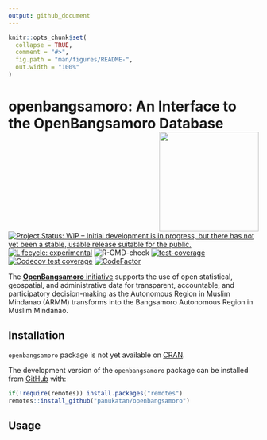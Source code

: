 ```yaml
---
output: github_document
---
```


<!-- README.md is generated from README.Rmd. Please edit that file -->

```r
knitr::opts_chunk$set(
  collapse = TRUE,
  comment = "#>",
  fig.path = "man/figures/README-",
  out.width = "100%"
)
```

# openbangsamoro: An Interface to the OpenBangsamoro Database <img src="man/figures/logo.png" width="200px" align="right" />

<!-- badges: start -->
[![Project Status: WIP – Initial development is in progress, but there has not yet been a stable, usable release suitable for the public.](https://www.repostatus.org/badges/latest/wip.svg)](https://www.repostatus.org/#wip)
[![Lifecycle: experimental](https://img.shields.io/badge/lifecycle-experimental-orange.svg)](https://www.tidyverse.org/lifecycle/#experimental)
![R-CMD-check](https://github.com/panukatan/openbangsamoro/workflows/R-CMD-check/badge.svg)
[![test-coverage](https://github.com/panukatan/openbangsamoro/actions/workflows/test-coverage.yaml/badge.svg)](https://github.com/panukatan/openbangsamoro/actions/workflows/test-coverage.yaml)
[![Codecov test coverage](https://codecov.io/gh/panukatan/openbangsamoro/branch/main/graph/badge.svg)](https://codecov.io/gh/panukatan/openbangsamoro?branch=main)
[![CodeFactor](https://www.codefactor.io/repository/github/panukatan/openbangsamoro/badge)](https://www.codefactor.io/repository/github/panukatan/openbangsamoro)
<!-- badges: end -->

The [**OpenBangsamoro** initiative](https://www.openbangsamoro.com) supports the use of open statistical, geospatial, and administrative data for transparent, accountable, and participatory decision-making as the Autonomous Region in Muslim Mindanao (ARMM) transforms into the Bangsamoro Autonomous Region in Muslim Mindanao.

## Installation

<!---
You can install the released version of openbangsamoro from [CRAN](https://CRAN.R-project.org) with:

``` r
install.packages("openbangsamoro")
```
--->

`openbangsamoro` package is not yet available on [CRAN](https://cran.r-projecdt.org).

The development version of the `openbangsamoro` package can be installed from [GitHub](https://github.com/panukatan/openbangsamoro) with:

```r
if(!require(remotes)) install.packages("remotes")
remotes::install_github("panukatan/openbangsamoro")
```

## Usage

